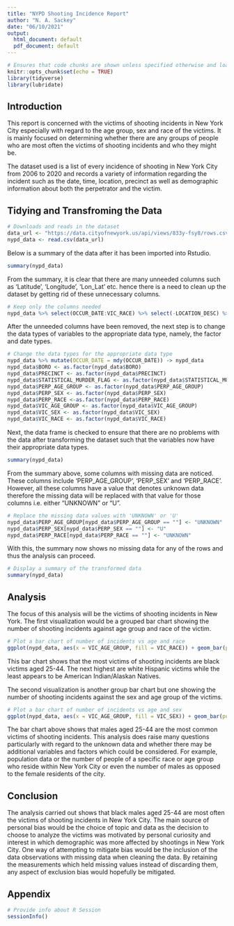 ```yaml
---
title: "NYPD Shooting Incidence Report"
author: "N. A. Sackey"
date: "06/10/2021"
output:
  html_document: default
  pdf_document: default
---
```


```r
# Ensures that code chunks are shown unless specified otherwise and loads required packages
knitr::opts_chunk$set(echo = TRUE)
library(tidyverse)
library(lubridate)
```

## Introduction

This report is concerned with the victims of shooting incidents in New York City especially with regard to the age group, sex and race of the victims. It is mainly focused on determining whether there are any groups of people who are most often the victims of shooting incidents and who they might be.

The dataset used is a list of every incidence of shooting in New York City from 2006 to 2020 and records a variety of information regarding the incident such as the date, time, location, precinct as well as demographic information about both the perpetrator and the victim.

## Tidying and Transfroming the Data

```r
# Downloads and reads in the dataset
data_url <- "https://data.cityofnewyork.us/api/views/833y-fsy8/rows.csv?accessType=DOWNLOAD"
nypd_data <- read.csv(data_url)
```

Below is a summary of the data after it has been imported into Rstudio.

```r
summary(nypd_data)
```

From the summary, it is clear that there are many unneeded columns such as 'Latitude', 'Longitude', 'Lon_Lat' etc. hence there is a need to clean up the dataset by getting rid of these unnecessary columns.

```r
# Keep only the columns needed
nypd_data %>% select(OCCUR_DATE:VIC_RACE) %>% select(-LOCATION_DESC) %>% select(-JURISDICTION_CODE) -> nypd_data
```

After the unneeded columns have been removed, the next step is to change the data types of variables to the appropriate data type, namely, the factor and date types.

```r
# Change the data types for the appropriate data type
nypd_data %>% mutate(OCCUR_DATE = mdy(OCCUR_DATE)) -> nypd_data
nypd_data$BORO <- as.factor(nypd_data$BORO)
nypd_data$PRECINCT <- as.factor(nypd_data$PRECINCT)
nypd_data$STATISTICAL_MURDER_FLAG <- as.factor(nypd_data$STATISTICAL_MURDER_FLAG)
nypd_data$PERP_AGE_GROUP <- as.factor(nypd_data$PERP_AGE_GROUP)
nypd_data$PERP_SEX <- as.factor(nypd_data$PERP_SEX)
nypd_data$PERP_RACE <-as.factor(nypd_data$PERP_RACE)
nypd_data$VIC_AGE_GROUP <- as.factor(nypd_data$VIC_AGE_GROUP)
nypd_data$VIC_SEX <- as.factor(nypd_data$VIC_SEX)
nypd_data$VIC_RACE <- as.factor(nypd_data$VIC_RACE)
```

Next, the data frame is checked to ensure that there are no problems with the data after transforming the dataset such that the variables now have their appropriate data types.

```r
summary(nypd_data)
```

From the summary above, some columns with missing data are noticed. These columns include 'PERP_AGE_GROUP', 'PERP_SEX' and 'PERP_RACE'. However, all these columns have a value that denotes unknown data therefore the missing data will be replaced with that value for those columns i.e. either "UNKNOWN" or "U".

```r
# Replace the missing data values with 'UNKNOWN' or 'U'
nypd_data$PERP_AGE_GROUP[nypd_data$PERP_AGE_GROUP == ""] <- "UNKNOWN"
nypd_data$PERP_SEX[nypd_data$PERP_SEX == ""] <- "U"
nypd_data$PERP_RACE[nypd_data$PERP_RACE == ""] <- "UNKNOWN"
```

With this, the summary now shows no missing data for any of the rows and thus the analysis can proceed.

```r
# Display a summary of the transformed data
summary(nypd_data)
```
## Analysis

The focus of this analysis will be the victims of shooting incidents in New York. The first visualization would be a grouped bar chart showing the number of shooting incidents against age group and race of the victim.

```r
# Plot a bar chart of number of incidents vs age and race
ggplot(nypd_data, aes(x = VIC_AGE_GROUP, fill = VIC_RACE)) + geom_bar(position="dodge")
```
This bar chart shows that the most victims of shooting incidents are black victims aged 25-44. The next highest are white Hispanic victims while the least appears to be American Indian/Alaskan Natives.

The second visualization is another group bar chart but one showing the number of shooting incidents against the sex and age group of the victims.

```r
# Plot a bar chart of number of incidents vs age and sex
ggplot(nypd_data, aes(x = VIC_AGE_GROUP, fill = VIC_SEX)) + geom_bar(position="dodge")
```
The bar chart above shows that males aged 25-44 are the most common victims of shooting incidents. This analysis does raise many questions particularly with regard to the unknown data and whether there may be additional variables and factors which could be considered. For example, population data or the number of people of a specific race or age group who reside within New York City or even the number of males as opposed to the female residents of the city. 

## Conclusion

The analysis carried out shows that black males aged 25-44 are most often the victims of shooting incidents in New York City. The main source of personal bias would be the choice of topic and data as the decision to choose to analyze the victims was motivated by personal curiosity and interest in which demographic was more affected by shootings in New York City. One way of attempting to mitigate bias would be the inclusion of the data observations with missing data when cleaning the data. By retaining the measurements which held missing values instead of discarding them, any aspect of exclusion bias would hopefully be mitigated.

## Appendix

```r
# Provide info about R Session
sessionInfo()
```

